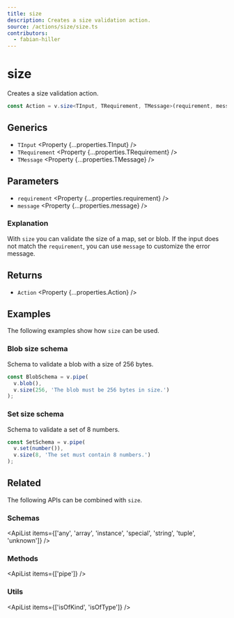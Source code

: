 ```yaml
---
title: size
description: Creates a size validation action.
source: /actions/size/size.ts
contributors:
  - fabian-hiller
---
```



# size

Creates a size validation action.

```ts
const Action = v.size<TInput, TRequirement, TMessage>(requirement, message);
```

## Generics

- `TInput` <Property {...properties.TInput} />
- `TRequirement` <Property {...properties.TRequirement} />
- `TMessage` <Property {...properties.TMessage} />

## Parameters

- `requirement` <Property {...properties.requirement} />
- `message` <Property {...properties.message} />

### Explanation

With `size` you can validate the size of a map, set or blob. If the input does not match the `requirement`, you can use `message` to customize the error message.

## Returns

- `Action` <Property {...properties.Action} />

## Examples

The following examples show how `size` can be used.

### Blob size schema

Schema to validate a blob with a size of 256 bytes.

```ts
const BlobSchema = v.pipe(
  v.blob(),
  v.size(256, 'The blob must be 256 bytes in size.')
);
```

### Set size schema

Schema to validate a set of 8 numbers.

```ts
const SetSchema = v.pipe(
  v.set(number()),
  v.size(8, 'The set must contain 8 numbers.')
);
```

## Related

The following APIs can be combined with `size`.

### Schemas

<ApiList
  items={['any', 'array', 'instance', 'special', 'string', 'tuple', 'unknown']}
/>

### Methods

<ApiList items={['pipe']} />

### Utils

<ApiList items={['isOfKind', 'isOfType']} />
